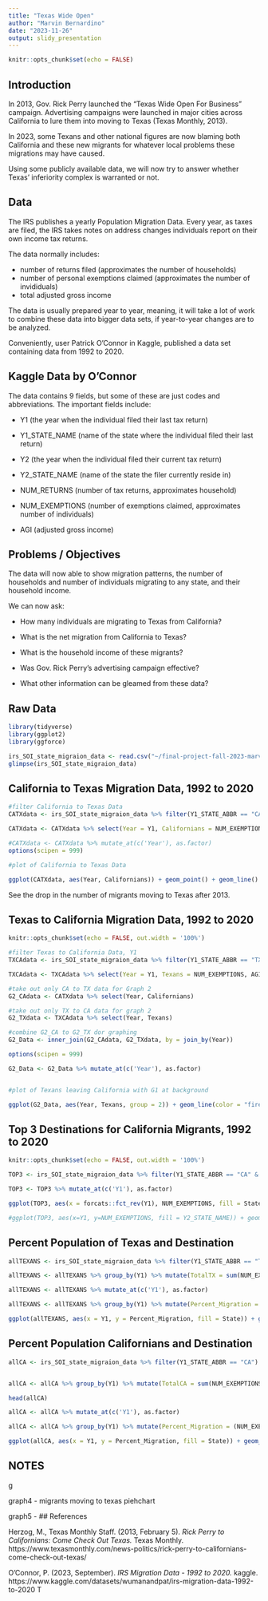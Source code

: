 ```yaml
---
title: "Texas Wide Open"
author: "Marvin Bernardino"
date: "2023-11-26"
output: slidy_presentation
---
```


```r
knitr::opts_chunk$set(echo = FALSE)
```

## Introduction

In 2013, Gov. Rick Perry launched the "Texas Wide Open For Business" campaign. Advertising campaigns were launched in major cities across California to lure them into moving to Texas (Texas Monthly, 2013).

In 2023, some Texans and other national figures are now blaming both California and these new migrants for whatever local problems these migrations may have caused.

Using some publicly available data, we will now try to answer whether Texas' inferiority complex is warranted or not.

## Data

The IRS publishes a yearly Population Migration Data. Every year, as taxes are filed, the IRS takes notes on address changes individuals report on their own income tax returns. 

The data normally includes:

- number of returns filed (approximates the number of households)
- number of personal exemptions claimed (approximates the number of invididuals)
- total adjusted gross income

The data is usually prepared year to year, meaning, it will take a lot of work to combine these data into bigger data sets, if year-to-year changes are to be analyzed.

Conveniently, user Patrick O'Connor in Kaggle, published a data set containing data from 1992 to 2020. 

## Kaggle Data by O'Connor

The data contains 9 fields, but some of these are just codes and abbreviations. The important fields include:

- Y1 (the year when the individual filed their last tax return)

- Y1_STATE_NAME (name of the state where the individual filed their last return)

- Y2 (the year when the individual filed their current tax return)

- Y2_STATE_NAME (name of the state the filer currently reside in)

- NUM_RETURNS (number of tax returns, approximates household)

- NUM_EXEMPTIONS (number of exemptions claimed, approximates number of individuals)

- AGI (adjusted gross income)

## Problems /  Objectives

The data will now able to show migration patterns, the number of households and number of individuals migrating to any state, and their household income.

We can now ask:

- How many individuals are migrating to Texas from California?

- What is the net migration from California to Texas?

- What is the household income of these migrants?

- Was Gov. Rick Perry's advertising campaign effective?

- 
What other information can be gleamed from these data?

## Raw Data

```r

library(tidyverse)
library(ggplot2)
library(ggforce)

irs_SOI_state_migraion_data <- read.csv("~/final-project-fall-2023-marvinb/irs_SOI_state_migraion_data.csv")
glimpse(irs_SOI_state_migraion_data)
```

## California to Texas Migration Data, 1992 to 2020


```r
#filter California to Texas Data
CATXdata <- irs_SOI_state_migraion_data %>% filter(Y1_STATE_ABBR == "CA" & Y2_STATE_ABBR == "TX")

CATXdata <- CATXdata %>% select(Year = Y1, Californians = NUM_EXEMPTIONS, AGI, NUM_RETURNS)

#CATXdata <- CATXdata %>% mutate_at(c('Year'), as.factor)
options(scipen = 999)

#plot of California to Texas Data

ggplot(CATXdata, aes(Year, Californians)) + geom_point() + geom_line() + geom_vline(xintercept = 2013, linetype="dotted", color = "blue") + annotate(geom = "text", x = 2013, y = 100000, label = "2013") + theme_bw()
```

See the drop in the number of migrants moving to Texas after 2013.

## Texas to California Migration Data, 1992 to 2020

```r
knitr::opts_chunk$set(echo = FALSE, out.width = '100%')

#filter Texas to California Data, Y1
TXCAdata <- irs_SOI_state_migraion_data %>% filter(Y1_STATE_ABBR == "TX" & Y2_STATE_ABBR == "CA")

TXCAdata <- TXCAdata %>% select(Year = Y1, Texans = NUM_EXEMPTIONS, AGI, NUM_RETURNS)

#take out only CA to TX data for Graph 2
G2_CAdata <- CATXdata %>% select(Year, Californians)

#take out only TX to CA data for graph 2
G2_TXdata <- TXCAdata %>% select(Year, Texans)

#combine G2_CA to G2_TX dor graphing
G2_Data <- inner_join(G2_CAdata, G2_TXdata, by = join_by(Year))

options(scipen = 999)

G2_Data <- G2_Data %>% mutate_at(c('Year'), as.factor)


#plot of Texans leaving California with G1 at background

ggplot(G2_Data, aes(Year, Texans, group = 2)) + geom_line(color = "firebrick") + geom_line(aes(y=Californians), color = "dodgerblue3") + annotate(geom = "text", x = 7, y = 50000, label = "Californians", color = "dodgerblue3") +  annotate(geom = "text", x = 3, y = 35000, label = "Texans", color = "firebrick") + labs(y = "Number of Migrants") + theme_bw(base_size = 8)

```


## Top 3 Destinations for California Migrants, 1992 to 2020

```r
knitr::opts_chunk$set(echo = FALSE, out.width = '100%')

TOP3 <- irs_SOI_state_migraion_data %>% filter(Y1_STATE_ABBR == "CA" & Y2_STATE_ABBR != "CA") %>% group_by(Y1) %>%  top_n(n=3, NUM_EXEMPTIONS) %>% select(State = Y2_STATE_NAME, NUM_EXEMPTIONS)

TOP3 <- TOP3 %>% mutate_at(c('Y1'), as.factor)

ggplot(TOP3, aes(x = forcats::fct_rev(Y1), NUM_EXEMPTIONS, fill = State)) + geom_col(position = "dodge") + coord_flip() + labs(y = "Number of Migrants", x = "Year") + theme_bw()

#ggplot(TOP3, aes(x=Y1, y=NUM_EXEMPTIONS, fill = Y2_STATE_NAME)) + geom_area(aes(fill=Y2_STATE_NAME, group = Y2_STATE_NAME))

```

## Percent Population of Texas and Destination
```r
allTEXANS <- irs_SOI_state_migraion_data %>% filter(Y1_STATE_ABBR == "TX") %>% select(Y1, State = Y2_STATE_NAME, NUM_EXEMPTIONS)

allTEXANS <- allTEXANS %>% group_by(Y1) %>% mutate(TotalTX = sum(NUM_EXEMPTIONS))

allTEXANS <- allTEXANS %>% mutate_at(c('Y1'), as.factor)

allTEXANS <- allTEXANS %>% group_by(Y1) %>% mutate(Percent_Migration = (NUM_EXEMPTIONS / TotalTX ) * 100) %>% top_n(n=10, Percent_Migration)

ggplot(allTEXANS, aes(x = Y1, y = Percent_Migration, fill = State)) + geom_col() + coord_cartesian(ylim = c(97,100))  + theme_bw(base_size = 8) + labs(y= "Percent Population", x = "Year")
```

## Percent Population Californians and Destination
```r
allCA <- irs_SOI_state_migraion_data %>% filter(Y1_STATE_ABBR == "CA") %>% select(Y1, State = Y2_STATE_NAME, NUM_EXEMPTIONS)


allCA <- allCA %>% group_by(Y1) %>% mutate(TotalCA = sum(NUM_EXEMPTIONS))

head(allCA)

allCA <- allCA %>% mutate_at(c('Y1'), as.factor)

allCA <- allCA %>% group_by(Y1) %>% mutate(Percent_Migration = (NUM_EXEMPTIONS / TotalCA ) * 100) #%>% top_n(n=5, Percent_Migration)

ggplot(allCA, aes(x = Y1, y = Percent_Migration, fill = State)) + geom_col() + coord_cartesian(ylim = c(95,100))  + theme_bw(base_size = 8) + labs(y= "Percent Population", x = "Year")
```

## NOTES

g

graph4 - migrants moving to texas
piehchart

graph5 - 
## References

Herzog, M., Texas Monthly Staff. (2013, February 5). *Rick Perry to Californians: Come Check Out Texas.* Texas Monthly.  https://www.texasmonthly.com/news-politics/rick-perry-to-californians-come-check-out-texas/

O'Connor, P. (2023, September). *IRS Migration Data - 1992 to 2020.* kaggle. https://www.kaggle.com/datasets/wumanandpat/irs-migration-data-1992-to-2020
T